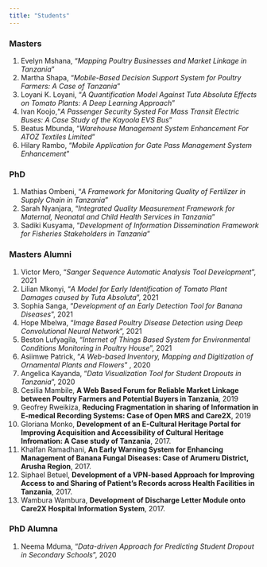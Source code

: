 ```yaml
---
title: "Students"
---
```


### Masters
1. Evelyn Mshana, "*Mapping Poultry Businesses and Market Linkage in Tanzania*"
2. Martha Shapa, "*Mobile-Based Decision Support System for Poultry Farmers: A Case of Tanzania*"
3. Loyani K. Loyani, "*A Quantification Model Against Tuta Absoluta Effects on Tomato Plants: A Deep Learning Approach*"
4. Ivan Koojo,"*A Passenger Security Systed For Mass Transit Electric Buses: A Case Study of the Kayoola EVS Bus*"
5. Beatus Mbunda, "*Warehouse Management System Enhancement For ATOZ Textiles Limited*"
6. Hilary Rambo, "*Mobile Application for Gate Pass Management System Enhancement*"


### PhD
1. Mathias Ombeni, "*A Framework for Monitoring Quality of Fertilizer in Supply Chain in Tanzania*"
2. Sarah Nyanjara, "*Integrated Quality Measurement Framework for Maternal, Neonatal and Child Health Services in Tanzania*"
3. Sadiki Kusyama, "*Development of Information Dissemination Framework for Fisheries Stakeholders in Tanzania*"

### Masters Alumni
1. Victor Mero, "*Sanger Sequence Automatic Analysis Tool Development*", 2021
2. Lilian Mkonyi, "*A Model for Early Identification of Tomato Plant Damages caused by Tuta Absoluta*", 2021
3. Sophia Sanga, "*Development of an Early Detection Tool for Banana Diseases*", 2021
4. Hope Mbelwa, "*Image Based Poultry Disease Detection using Deep Convolutional Neural Network*", 2021
5. Beston Lufyagila, "*Internet of Things Based System for Environmental Conditions Monitoring in Poultry House*", 2021
6. Asiimwe Patrick, "*A Web-based Inventory, Mapping and Digitization of Ornamental Plants and Flowers*" , 2020
7. Angelica Kayanda, "*Data Visualization Tool for Student Dropouts in Tanzania*", 2020
8. Cesilia Mambile, **A Web Based Forum for Reliable Market Linkage between Poultry Farmers and Potential Buyers in Tanzania**, 2019
9. Geofrey Rweikiza, **Reducing Fragmentation in sharing of Information in E-medical Recording Systems: Case of Open MRS and Care2X**, 2019
10. Gloriana Monko, **Development of an E-Cultural Heritage Portal for Improving Acquisition and Accessibility of Cultural Heritage Infromation: A Case study of Tanzania**, 2017.
11. Khalfan Ramadhani, **An Early Warning System for Enhancing Management of Banana Fungal Diseases: Case of Arumeru District, Arusha Region**, 2017.
12. Siphael Betuel, **Development of a VPN-based Approach for Improving Access to and Sharing of Patient's Records across Health Facilities in Tanzania**, 2017.
13. Wambura Wambura, **Development of Discharge Letter Module onto Care2X Hospital Information System**, 2017.

### PhD Alumna
1. Neema Mduma, "*Data-driven Approach for Predicting Student Dropout in Secondary Schools*", 2020
